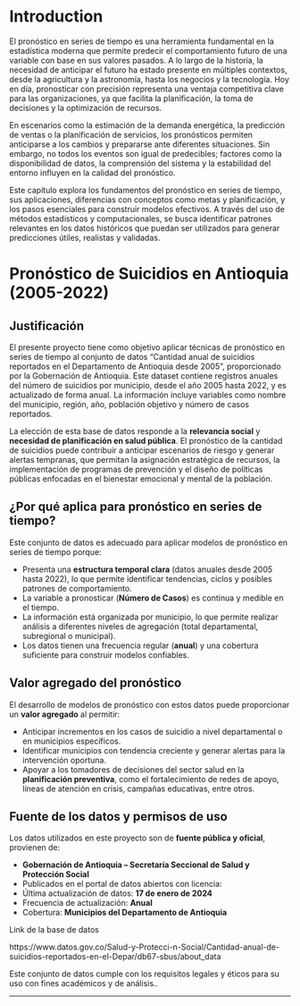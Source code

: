 # Introduction {#intro}

El pronóstico en series de tiempo es una herramienta fundamental en la estadística moderna que permite predecir el comportamiento futuro de una variable con base en sus valores pasados. A lo largo de la historia, la necesidad de anticipar el futuro ha estado presente en múltiples contextos, desde la agricultura y la astronomía, hasta los negocios y la tecnología. Hoy en día, pronosticar con precisión representa una ventaja competitiva clave para las organizaciones, ya que facilita la planificación, la toma de decisiones y la optimización de recursos.

En escenarios como la estimación de la demanda energética, la predicción de ventas o la planificación de servicios, los pronósticos permiten anticiparse a los cambios y prepararse ante diferentes situaciones. Sin embargo, no todos los eventos son igual de predecibles; factores como la disponibilidad de datos, la comprensión del sistema y la estabilidad del entorno influyen en la calidad del pronóstico.

Este capítulo explora los fundamentos del pronóstico en series de tiempo, sus aplicaciones, diferencias con conceptos como metas y planificación, y los pasos esenciales para construir modelos efectivos. A través del uso de métodos estadísticos y computacionales, se busca identificar patrones relevantes en los datos históricos que puedan ser utilizados para generar predicciones útiles, realistas y validadas.



# Pronóstico de Suicidios en Antioquia (2005-2022)

## Justificación

El presente proyecto tiene como objetivo aplicar técnicas de pronóstico en series de tiempo al conjunto de datos "Cantidad anual de suicidios reportados en el Departamento de Antioquia desde 2005", proporcionado por la Gobernación de Antioquia. Este dataset contiene registros anuales del número de suicidios por municipio, desde el año 2005 hasta 2022, y es actualizado de forma anual. La información incluye variables como nombre del municipio, región, año, población objetivo y número de casos reportados.

La elección de esta base de datos responde a la **relevancia social** y **necesidad de planificación en salud pública**. El pronóstico de la cantidad de suicidios puede contribuir a anticipar escenarios de riesgo y generar alertas tempranas, que permitan la asignación estratégica de recursos, la implementación de programas de prevención y el diseño de políticas públicas enfocadas en el bienestar emocional y mental de la población.

## ¿Por qué aplica para pronóstico en series de tiempo?

Este conjunto de datos es adecuado para aplicar modelos de pronóstico en series de tiempo porque:

- Presenta una **estructura temporal clara** (datos anuales desde 2005 hasta 2022), lo que permite identificar tendencias, ciclos y posibles patrones de comportamiento.
- La variable a pronosticar (**Número de Casos**) es continua y medible en el tiempo.
- La información está organizada por municipio, lo que permite realizar análisis a diferentes niveles de agregación (total departamental, subregional o municipal).
- Los datos tienen una frecuencia regular (**anual**) y una cobertura suficiente para construir modelos confiables.

## Valor agregado del pronóstico

El desarrollo de modelos de pronóstico con estos datos puede proporcionar un **valor agregado** al permitir:

- Anticipar incrementos en los casos de suicidio a nivel departamental o en municipios específicos.
- Identificar municipios con tendencia creciente y generar alertas para la intervención oportuna.
- Apoyar a los tomadores de decisiones del sector salud en la **planificación preventiva**, como el fortalecimiento de redes de apoyo, líneas de atención en crisis, campañas educativas, entre otros.

## Fuente de los datos y permisos de uso

Los datos utilizados en este proyecto son de **fuente pública y oficial**, provienen de:

- **Gobernación de Antioquia – Secretaría Seccional de Salud y Protección Social**
- Publicados en el portal de datos abiertos con licencia: 
- Última actualización de datos: **17 de enero de 2024**
- Frecuencia de actualización: **Anual**
- Cobertura: **Municipios del Departamento de Antioquia**

Link de la base de datos

https://www.datos.gov.co/Salud-y-Protecci-n-Social/Cantidad-anual-de-suicidios-reportados-en-el-Depar/db67-sbus/about_data



Este conjunto de datos cumple con los requisitos legales y éticos para su uso con fines académicos y de análisis..

---
```r

```

